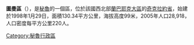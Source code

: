 '''圖曼區'''（{{lang-es|Distrito de Tumán}}），是[[秘魯|秘魯]]的一個區，位於該國西北部[[蘭巴耶克大區|蘭巴耶克大區]]的[[奇克拉約省|奇克拉約省]]，始建於1998年1月29日，面積130.34平方公里，海拔高度99米，2005年人口28,918，人口密度每平方公里220人。

{{Peru-geo-stub}}
[[Category:秘魯行政區|Category:秘魯行政區]]